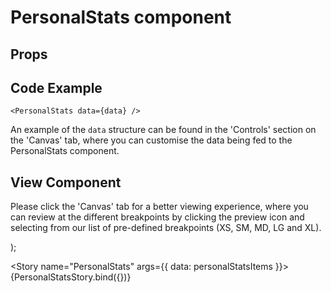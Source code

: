 
<Meta
  title="Newskit Components/Puzzles/PersonalStats"
  component={PersonalStats}
/>

# PersonalStats component

## Props
<Props of={PersonalStats} />

## Code Example
`<PersonalStats
  data={data}
/>
`

An example of the `data` structure can be found in the 'Controls' section on the 'Canvas' tab, where you can customise the data being fed to the PersonalStats component.

## View Component
Please click the 'Canvas' tab for a better viewing experience, where you can review at the different breakpoints by clicking the preview icon and selecting from our list of pre-defined breakpoints (XS, SM, MD, LG and XL).

  <TCThemeProvider theme={PuzzlesWebLightTheme}>
    <PersonalStats {...{data}} />
  </TCThemeProvider>
);

<Story name="PersonalStats" args={{ data: personalStatsItems }}>
  {PersonalStatsStory.bind({})}
</Story>